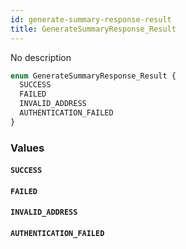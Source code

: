 ```yaml
---
id: generate-summary-response-result
title: GenerateSummaryResponse_Result
---
```



No description


```graphql
enum GenerateSummaryResponse_Result {
  SUCCESS
  FAILED
  INVALID_ADDRESS
  AUTHENTICATION_FAILED
}
```


### Values

#### `SUCCESS` 




#### `FAILED` 




#### `INVALID_ADDRESS` 




#### `AUTHENTICATION_FAILED` 






